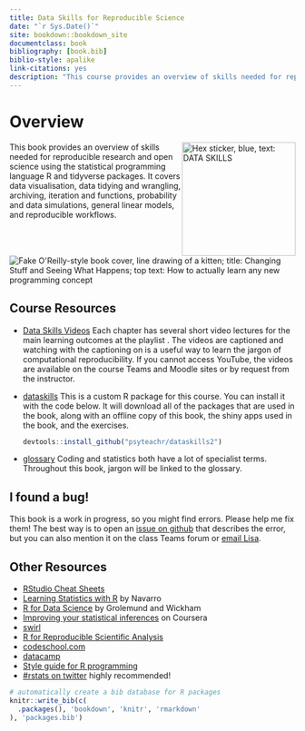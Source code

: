 ```yaml
--- 
title: Data Skills for Reproducible Science
date: "`r Sys.Date()`"
site: bookdown::bookdown_site
documentclass: book
bibliography: [book.bib]
biblio-style: apalike
link-citations: yes
description: "This course provides an overview of skills needed for reproducible research and open science using the statistical programming language R. Students will learn about data visualisation, data tidying and wrangling, archiving, iteration and functions, probability and data simulations, general linear models, and reproducible workflows. Learning is reinforced through weekly assignments that involve working with different types of data."
---
```


# Overview {-}

<img src="images/data_skills.png" style="width: 200px; float: right;"
     alt="Hex sticker, blue, text: DATA SKILLS">

This book provides an overview of skills needed for reproducible research and open science using the statistical programming language R and tidyverse packages. It covers data visualisation, data tidying and wrangling, archiving, iteration and functions, probability and data simulations, general linear models, and reproducible workflows.

<img src="images/memes/changing-stuff.jpg" class="right meme"
     alt="Fake O'Reilly-style book cover, line drawing of a kitten; title: Changing Stuff and Seeing What Happens; top text: How to actually learn any new programming concept"/>


## Course Resources {-}

* [Data Skills Videos](https://www.youtube.com/playlist?list=PLA2iRWVwbpTIweEBHD2dOKjZHK1atRmXt){target="_blank"}
    Each chapter has several short video lectures for the main learning outcomes at the playlist . The videos are captioned and watching with the captioning on is a useful way to learn the jargon of computational reproducibility. If you cannot access YouTube, the videos are available on the course Teams and Moodle sites or by request from the instructor.

* [dataskills](https://github.com/psyteachr/dataskills){target="_blank"}
    This is a custom R package for this course. You can install it with the code below. It will download all of the packages that are used in the book, along with an offline copy of this book, the shiny apps used in the book, and the exercises.
    
    ```r
    devtools::install_github("psyteachr/dataskills2")
    ```

* [glossary](https://github.com/psyteachr/glossary){target="_blank"}
    Coding and statistics both have a lot of specialist terms. Throughout this book, jargon will be linked to the glossary.

## I found a bug! {-}

This book is a work in progress, so you might find errors. Please help me fix them! The best way is to open an [issue on github](https://github.com/PsyTeachR/dataskills2/issues){target="_blank"} that describes the error, but you can also mention it on the class Teams forum or [email Lisa](mailto:lisa.debruine@glasgow.ac.uk?subject=dataskills).

## Other Resources {-}

- [RStudio Cheat Sheets](https://www.rstudio.com/resources/cheatsheets/) 
- [Learning Statistics with R](https://learningstatisticswithr-bookdown.netlify.com) by Navarro
- [R for Data Science](http://r4ds.had.co.nz) by Grolemund and Wickham
- [Improving your statistical inferences](https://www.coursera.org/learn/statistical-inferences/) on Coursera
- [swirl](http://swirlstats.com)
- [R for Reproducible Scientific Analysis](http://swcarpentry.github.io/r-novice-gapminder/)
- [codeschool.com](http://tryr.codeschool.com)
- [datacamp](https://www.datacamp.com/courses/free-introduction-to-r)
- [Style guide for R programming](http://style.tidyverse.org)
- [#rstats on twitter](https://twitter.com/search?q=%2523rstats) highly recommended!

```r
# automatically create a bib database for R packages
knitr::write_bib(c(
  .packages(), 'bookdown', 'knitr', 'rmarkdown'
), 'packages.bib')
```